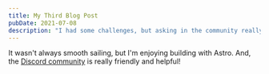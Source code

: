 ```yaml
---
title: My Third Blog Post
pubDate: 2021-07-08
description: "I had some challenges, but asking in the community really helped!"
---
```

It wasn't always smooth sailing, but I'm enjoying building with Astro. And, the [Discord community](https://astro.build/chat) is really friendly and helpful!
